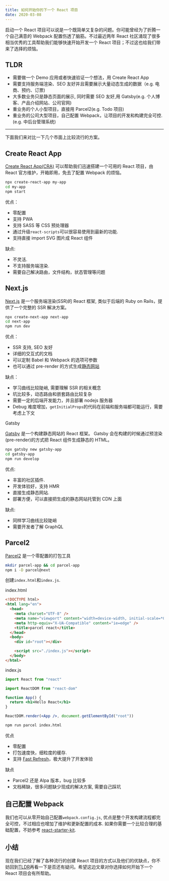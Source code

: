 ```yaml
---
title: 如何开始你的下一个 React 项目
date: 2020-03-08
---
```


启动一个 React 项目可以说是一个既简单又复杂的问题。你可能曾经为了折腾一个自己满意的 Webpack 配置伤透了脑筋。不过最近两年 React 社区涌现了很多相当优秀的工具帮助我们能够快速开始开发一个 React 项目；不过这也给我们带来了选择的烦恼。

## TLDR

- 需要做一个 Demo 应用或者快速验证一个想法，用 Create React App
- 需要支持服务端渲染、SEO 友好并且需要展示大量动态生成的数据（e.g. 电商、预约、订票)
- 大多数业务只是静态页面的展示, 同时需要 SEO 友好,用 Gatsby(e.g. 个人博客、产品介绍网站、公司官网)
- 重业务的个人小型项目，直接用 Parcel2(e.g. Todo 项目)
- 重业务的公司大型项目，自己配置 Webpack，让项目的开发和构建完全可控.(e.g. 中后台管理系统)

---

下面我们来对比一下几个市面上比较流行的方案。

## Create React App

[Create React App(CRA)](https://create-react-app.dev/) 可以帮助我们迅速搭建一个可用的 React 项目，由 React 官方维护，开箱即用，免去了配置 Webpack 的烦恼。

```bash
npx create-react-app my-app
cd my-app
npm start
```

优点：

- 零配置
- 支持 PWA
- 支持 SASS 等 CSS 预处理器
- 通过升级`react-scripts`可以很容易使用到最新的功能.
- 支持直接 import SVG 图片成 React 组件

缺点:

- 不灵活.
- 不支持服务端渲染.
- 需要自己解决路由，文件结构，状态管理等问题

## Next.js

[Next.js](https://nextjs.org/) 是一个服务端渲染(SSR)的 React 框架, 类似于后端的 Ruby on Rails，提供了一个完整的 SSR 解决方案。

```bash
npx create-next-app next-app
cd next-app
npm run dev
```

优点：

- SSR 支持, SEO 友好
- 详细的交互式的文档
- 可以定制 Babel 和 Webpack 的选项可参数
- 也可以通过 pre-render 的方式生成[静态网站](https://nextjs.org/learn/excel/static-html-export)

缺点：

- 学习曲线比较陡峭, 需要理解 SSR 的相关概念
- 坑比较多，动态路由和嵌套路由比较复杂
- 需要一定的后端开发能力，并且部署 nodejs 服务器
- Debug 难度增加，`getInitialProps`的代码在前端和服务端都可能运行，需要考虑上下文

Gatsby

[Gatsby](https://www.gatsbyjs.org/) 是一个构建静态网站的 React 框架。 Gatsby 会在构建的时候通过预渲染(pre-render)的方式把 React 组件生成静态的 HTML。

```bash
npx gatsby new gatsby-app
cd gatsby-app
npm run develop
```

优点:

- 丰富的社区插件.
- 开发体验好，支持 HMR
- 直接生成静态网站.
- 部署方便，可以直接把生成的静态网站托管到 CDN 上面

缺点:

- 同样学习曲线比较陡峭
- 需要开发者了解 GraphQL

## Parcel2

[Parcel2](https://github.com/parcel-bundler/parcel) 是一个零配置的打包工具

```bash
mkdir parcel-app && cd parcel-app
npm i -D parcel@next
```

创建`index.html`和`index.js`.

index.html

```html
<!DOCTYPE html>
<html lang="en">
  <head>
    <meta charset="UTF-8" />
    <meta name="viewport" content="width=device-width, initial-scale=*0" />
    <meta http-equiv="X-UA-Compatible" content="ie=edge" />
    <title>parcel react</title>
  </head>
  <body>
    <div id="root"></div>

    <script src="./index.js"></script>
  </body>
</html>
```

index.js

```jsx
import React from "react"

import ReactDOM from "react-dom"

function App() {
  return <h1>Hello React</h1>
}

ReactDOM.render(<App />, document.getElementById("root"))
```

```bash
npm run parcel index.html
```

优点

- 零配置
- 打包速度快，细粒度的缓存.
- 支持 [Fast Refresh](https://github.com/parcel-bundler/parcel/pull/3654)，极大提升了开发体验

缺点

- Parcel2 还是 Alpa 版本，bug 比较多
- 文档稀缺，很多问题缺少现成的解决方案, 需要自己踩坑

## 自己配置 Webpack

我们也可以从零开始自己配置`webpack.config.js`, 优点是整个开发构建流程都完全可控，不过相应也增加了维护和更新配置的成本.
如果你需要一个比较合理的基础配置，不妨参考 [react-starter-kit](https://github.com/ryanwang520/react-starter-kit).

## 小结

现在我们已经了解了各种流行的创建 React 项目的方式以及他们的优缺点，你不妨回到[TLDR](#tldr)再看一下是否还有疑问。希望这边文章对你选择如何开始下一个 React 项目会有所帮助。
